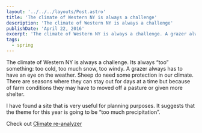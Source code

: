 ```yaml
---
layout: '../../../layouts/Post.astro'
title: 'The climate of Western NY is always a challenge'
description: 'The climate of Western NY is always a challenge'
publishDate: 'April 22, 2016'
excerpt: 'The climate of Western NY is always a challenge. A grazer always has to have an eye on the weather.'
tags:
  - spring
---
```


The climate of Western NY is always a challenge. Its always “too” something: too cold, too much snow, too windy. A grazer always has to have an eye on the weather. Sheep do need some protection in our climate. There are seasons where they can stay out for days at a time but because of farm conditions they may have to moved off a pasture or given more shelter.

I have found a site that is very useful for planning purposes. It suggests that the theme for this year is going to be “too much precipitation”.

Check out <a href="http://cci-reanalyzer.org/Forecasts/#CONUS-HIRES">Climate re-analyzer</a>